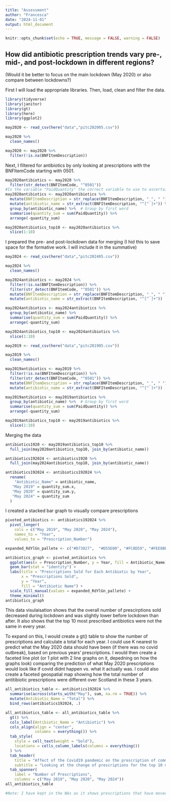 ```yaml
---
title: "Assessment"
author: "Francesca"
date: "2024-11-01"
output: html_document
---
```


```r
knitr::opts_chunk$set(echo = TRUE, message = FALSE, warning = FALSE)
```

## How did antibiotic prescription trends vary pre-, mid-, and post-lockdown in different regions?
(Would it be better to focus on the main lockdown (May 2020) or also compare between lockdowns?)

First I will load the appropriate libraries. Then, load, clean and filter the data.
```r
library(tidyverse)
library(janitor)
library(gt)
library(here)
library(ggplot2)
```

```r
may2020 <- read_csv(here("data","pitc202005.csv"))

may2020 %>% 
  clean_names()

may2020 <- may2020 %>% 
  filter(!is.na(BNFItemDescription))
```
Next, I filtered for antibiotics by only looking at prescriptions with the BNFItemCode starting with 0501.
```r
may2020antibiotics <- may2020 %>% 
  filter(str_detect(BNFItemCode, "^0501"))
#Is the variable "PaidQuantity" the correct variable to use to ascertain prescription rates?
may2020antibiotics <- may2020antibiotics %>%
  mutate(BNFItemDescription = str_replace(BNFItemDescription, "_", " ")) %>% 
  mutate(antibiotic_name = str_extract(BNFItemDescription, "^[^ ]+")) %>%
  group_by(antibiotic_name) %>%  # Group by first word
  summarise(quantity_sum = sum(PaidQuantity)) %>% 
  arrange(-quantity_sum)

may2020antibiotics_top10 <- may2020antibiotics %>% 
  slice(1:10)
```
I prepared the pre- and post-lockdown data for merging (I hid this to save space for the formative work. I will include it in the summative)
```r
may2024 <- read_csv(here("data","pitc202405.csv"))

may2024 %>% 
  clean_names()

may2024antibiotics <- may2024 %>% 
  filter(!is.na(BNFItemDescription)) %>% 
  filter(str_detect(BNFItemCode, "^0501")) %>% 
  mutate(BNFItemDescription = str_replace(BNFItemDescription, "_", " ")) %>% 
  mutate(antibiotic_name = str_extract(BNFItemDescription, "^[^ ]+"))

may2024antibiotics <- may2024antibiotics %>%
  group_by(antibiotic_name) %>%
  summarise(quantity_sum = sum(PaidQuantity)) %>% 
  arrange(-quantity_sum)

may2024antibiotics_top10 <- may2024antibiotics %>% 
  slice(1:10)
```

```r
may2019 <- read_csv(here("data","pitc201905.csv"))

may2019 %>% 
  clean_names()

may2019antibiotics <- may2019 %>% 
  filter(!is.na(BNFItemDescription)) %>% 
  filter(str_detect(BNFItemCode, "^0501")) %>% 
  mutate(BNFItemDescription = str_replace(BNFItemDescription, "_", " ")) %>% 
  mutate(antibiotic_name = str_extract(BNFItemDescription, "^[^ ]+"))

may2019antibiotics <- may2019antibiotics %>%
  group_by(antibiotic_name) %>%  # Group by first word
  summarise(quantity_sum = sum(PaidQuantity)) %>% 
  arrange(-quantity_sum)

may2019antibiotics_top10 <- may2019antibiotics %>% 
  slice(1:10)
```
Merging the data
```r
antibiotics1920 <- may2019antibiotics_top10 %>% 
  full_join(may2020antibiotics_top10, join_by(antibiotic_name))

antibiotics192024 <- antibiotics1920 %>% 
  full_join(may2024antibiotics_top10, join_by(antibiotic_name))

antibiotics192024 <- antibiotics192024 %>% 
  rename(
    "Antibiotic_Name" = antibiotic_name,
   "May 2019" = quantity_sum.x,
   "May 2020" = quantity_sum.y,
   "May 2024" = quantity_sum
  )
```
I created a stacked bar graph to visually compare prescriptions
```r
pivoted_antibiotics <- antibiotics192024 %>% 
  pivot_longer(
    cols = c("May 2019", "May 2020", "May 2024"), 
    names_to = "Year", 
    values_to = "Prescription_Number")

expanded_RdYlGn_pallete <- c("#D73027",  "#D55E00", "#FC8D59", "#FEE08B", "#D9EF8B",  "#B7E4A7",  "#A6D96A", "#91BF5D", "#1A9850", "#31A354", "#66BD63", "#006837" ,  "#1D5B28")

antibiotics_graph <- pivoted_antibiotics %>% 
  ggplot(aes(x = Prescription_Number, y = Year, fill = Antibiotic_Name)) +
  geom_bar(stat = "identity") +
  labs(title = "Prescriptions Sold for Each Antibiotic by Year", 
       x = "Prescriptions Sold", 
       y = "Year",
       fill = "Antibiotic Name") +
  scale_fill_manual(values = expanded_RdYlGn_pallete) +
  theme_minimal()
antibiotics_graph
```

This data visulaisation shows that the overall number of prescirptions sold decreased during lockdown and was slightly lower before lockdown than after. It also shows that the top 10 most prescribed antibiotics were not the same in every year.

To expand on this, I would create a gt() table to show the number of prescriptions and calculate a total for each year. I could use K nearest to predict what the May 2020 data should have been (if there was no covid outbreak), based on previous years' prescriptions. I would then create a faceted line plot (or 1 plot with 2 line graphs on it, depedning on how the graphs look) comparing the prediction of what May 2020 prescriptions would look like if covid didnt happen vs. what it actually was. I could also create a faceted geospatial map showing how the total number of antitibiotic prescriptions were different over Scotland in these 3 years.

```r
all_antibiotics_table <- antibiotics192024 %>%
  summarise(across(starts_with("May"), sum, na.rm = TRUE)) %>%  
  mutate(Antibiotic_Name = "Total") %>%
  bind_rows(antibiotics192024, .)

all_antibiotics_table <- all_antibiotics_table %>%
  gt() %>% 
  cols_label(Antibiotic_Name = "Antibiotic") %>% 
  cols_align(align = "center",
             columns = everything()) %>% 
  tab_style(
    style = cell_text(weight = "bold"),
    locations = cells_column_labels(columns = everything())
  ) %>% 
  tab_header(
    title = "Affect of the Covid19 pandemic on the prescription of common antibiotics",
    subtitle = "Looking at the change of prescriptions for the top 10 most common antibiotics from before, during and after the longest Covid19 lockdown") %>% 
  tab_spanner(
    label = "Number of Prescriptions",
    columns = c("May 2019", "May 2020", "May 2024"))
all_antibiotics_table

#Note: I have kept in the NAs as it shows prescriptions that have moved in and out of the top 10 antibiotic prescriptions in the years I am looking at.
```

